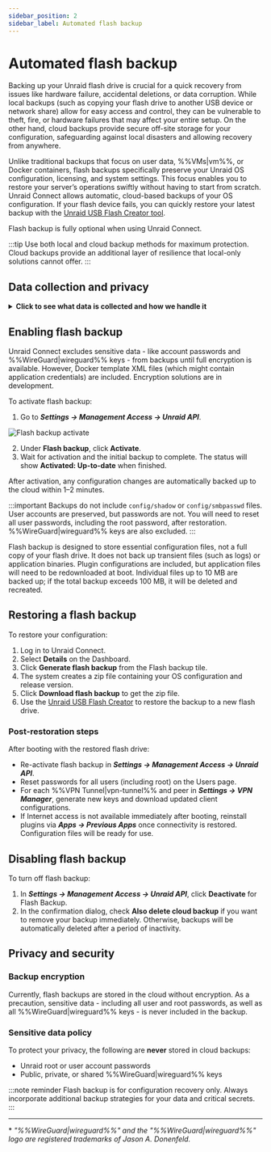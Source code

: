 ```yaml
---
sidebar_position: 2
sidebar_label: Automated flash backup
---
```



# Automated flash backup

Backing up your Unraid flash drive is crucial for a quick recovery from issues like hardware failure, accidental deletions, or data corruption. While local backups (such as copying your flash drive to another USB device or network share) allow for easy access and control, they can be vulnerable to theft, fire, or hardware failures that may affect your entire setup. On the other hand, cloud backups provide secure off-site storage for your configuration, safeguarding against local disasters and allowing recovery from anywhere.

Unlike traditional backups that focus on user data, %%VMs|vm%%, or Docker containers, flash backups specifically preserve your Unraid OS configuration, licensing, and system settings. This focus enables you to restore your server’s operations swiftly without having to start from scratch. Unraid Connect allows automatic, cloud-based backups of your OS configuration. If your flash device fails, you can quickly restore your latest backup with the [Unraid USB Flash Creator tool](https://unraid.net/download).

Flash backup is fully optional when using Unraid Connect.

:::tip
Use both local and cloud backup methods for maximum protection. Cloud backups provide an additional layer of resilience that local-only solutions cannot offer.
:::

## Data collection and privacy

<details>
<summary><strong>Click to see what data is collected and how we handle it</strong></summary>

Unraid Connect takes your privacy and data seriously when using flash backup:

<h4>Purpose</h4>

  Flash backup keeps only the configuration files needed to restore your Unraid OS environment. This helps you recover quickly and maintain service continuity in the event that your flash device encounters a failure.

<h4>Data collected</h4>

  The backup includes only configuration files, ensuring that sensitive information, such as passwords and %%WireGuard|wireguard%% keys, is excluded. Docker template XML files might be part of the backup and could contain application-specific credentials.

<h4>Data retention</h4>

  Only the latest backup is kept. If a backup exceeds certain limits—specifically, if individual files exceed 10 MB or the total repository size exceeds 100 MB—it will be deleted and recreated. Backups are also removed when you deactivate the flash backup feature or after a specific period of inactivity.

<h4>Data sharing</h4>

  Flash backup data is never shared with third parties. It's stored exclusively to provide you with backup and restore services.

</details>

## Enabling flash backup

Unraid Connect excludes sensitive data - like account passwords and %%WireGuard|wireguard%% keys - from backups until full encryption is available. However, Docker template XML files (which might contain application credentials) are included. Encryption solutions are in development.

To activate flash backup:

1. Go to ***Settings → Management Access → Unraid API***.

<div style={{ margin: 'auto', maxWidth: '600px', display: 'flex', flexDirection: 'column', alignItems: 'center' }}>

![Flash backup activate](/img/flashbackupbutton.png)

</div>

2. Under **Flash backup**, click **Activate**.
3. Wait for activation and the initial backup to complete. The status will show **Activated: Up-to-date** when finished.

After activation, any configuration changes are automatically backed up to the cloud within 1–2 minutes.

:::important
Backups do not include `config/shadow` or `config/smbpasswd` files. User accounts are preserved, but passwords are not. You will need to reset all user passwords, including the root password, after restoration. %%WireGuard|wireguard%% keys are also excluded.
:::

Flash backup is designed to store essential configuration files, not a full copy of your flash drive. It does not back up transient files (such as logs) or application binaries. Plugin configurations are included, but application files will need to be redownloaded at boot. Individual files up to 10 MB are backed up; if the total backup exceeds 100 MB, it will be deleted and recreated.

## Restoring a flash backup

To restore your configuration:

1. Log in to Unraid Connect.
2. Select **Details** on the Dashboard.
3. Click **Generate flash backup** from the Flash backup tile.
4. The system creates a zip file containing your OS configuration and release version.
5. Click **Download flash backup** to get the zip file.
6. Use the [Unraid USB Flash Creator](https://unraid.net/download) to restore the backup to a new flash drive.

### Post-restoration steps

After booting with the restored flash drive:

- Re-activate flash backup in ***Settings → Management Access → Unraid API***.
- Reset passwords for all users (including root) on the Users page.
- For each %%VPN Tunnel|vpn-tunnel%% and peer in ***Settings → VPN Manager***, generate new keys and download updated client configurations.
- If Internet access is not available immediately after booting, reinstall plugins via ***Apps → Previous Apps*** once connectivity is restored. Configuration files will be ready for use.

## Disabling flash backup

To turn off flash backup:

1. In ***Settings → Management Access → Unraid API***, click **Deactivate** for Flash Backup.
2. In the confirmation dialog, check **Also delete cloud backup** if you want to remove your backup immediately. Otherwise, backups will be automatically deleted after a period of inactivity.

## Privacy and security

### Backup encryption

Currently, flash backups are stored in the cloud without encryption. As a precaution, sensitive data - including all user and root passwords, as well as all %%WireGuard|wireguard%% keys - is never included in the backup.

### Sensitive data policy

To protect your privacy, the following are **never** stored in cloud backups:

- Unraid root or user account passwords
- Public, private, or shared %%WireGuard|wireguard%% keys

:::note reminder
Flash backup is for configuration recovery only. Always incorporate additional backup strategies for your data and critical secrets.
:::

---

\* *"%%WireGuard|wireguard%%" and the "%%WireGuard|wireguard%%" logo are registered trademarks of Jason A. Donenfeld.*
